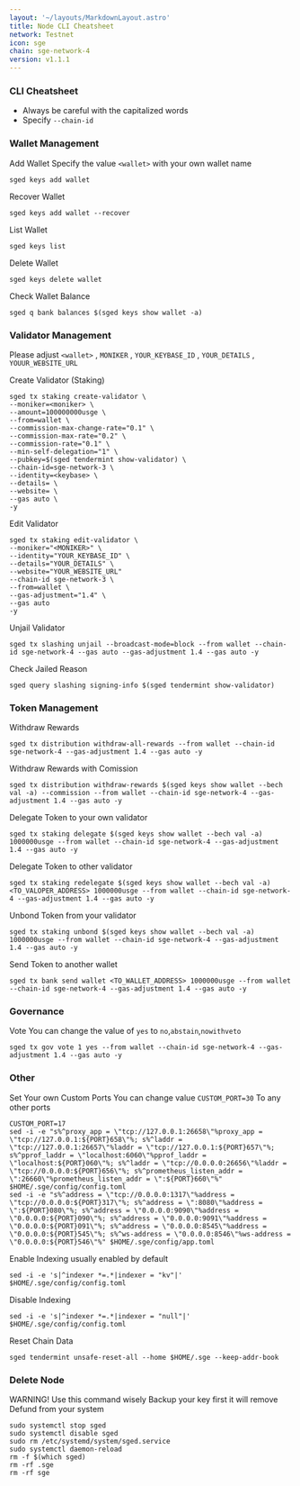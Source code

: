 ```yaml
---
layout: '~/layouts/MarkdownLayout.astro'
title: Node CLI Cheatsheet
network: Testnet
icon: sge
chain: sge-network-4
version: v1.1.1
---
```


### CLI Cheatsheet

- Always be careful with the capitalized words
- Specify `--chain-id`

### Wallet Management

Add Wallet
Specify the value `<wallet>` with your own wallet name

```
sged keys add wallet
```

Recover Wallet
```
sged keys add wallet --recover
```

List Wallet
```
sged keys list
```

Delete Wallet
```
sged keys delete wallet
```

Check Wallet Balance
```
sged q bank balances $(sged keys show wallet -a)
```

### Validator Management

Please adjust `<wallet>` , `MONIKER` , `YOUR_KEYBASE_ID` , `YOUR_DETAILS` , `YOUUR_WEBSITE_URL`

Create Validator (Staking)
```
sged tx staking create-validator \
--moniker=<moniker> \
--amount=100000000usge \
--from=wallet \
--commission-max-change-rate="0.1" \
--commission-max-rate="0.2" \
--commission-rate="0.1" \
--min-self-delegation="1" \
--pubkey=$(sged tendermint show-validator) \
--chain-id=sge-network-3 \
--identity=<keybase> \
--details= \
--website= \
--gas auto \
-y
```

Edit Validator
```
sged tx staking edit-validator \
--moniker="<MONIKER>" \
--identity="YOUR_KEYBASE_ID" \
--details="YOUR_DETAILS" \
--website="YOUR_WEBSITE_URL"
--chain-id sge-network-3 \
--from=wallet \
--gas-adjustment="1.4" \
--gas auto
-y
```


Unjail Validator
```
sged tx slashing unjail --broadcast-mode=block --from wallet --chain-id sge-network-4 --gas auto --gas-adjustment 1.4 --gas auto -y
```

Check Jailed Reason
```
sged query slashing signing-info $(sged tendermint show-validator)
```

### Token Management

Withdraw Rewards
```
sged tx distribution withdraw-all-rewards --from wallet --chain-id sge-network-4 --gas-adjustment 1.4 --gas auto -y
```

Withdraw Rewards with Comission
```
sged tx distribution withdraw-rewards $(sged keys show wallet --bech val -a) --commission --from wallet --chain-id sge-network-4 --gas-adjustment 1.4 --gas auto -y
```

Delegate Token to your own validator
```
sged tx staking delegate $(sged keys show wallet --bech val -a) 1000000usge --from wallet --chain-id sge-network-4 --gas-adjustment 1.4 --gas auto -y
```

Delegate Token to other validator
```
sged tx staking redelegate $(sged keys show wallet --bech val -a) <TO_VALOPER_ADDRESS> 1000000usge --from wallet --chain-id sge-network-4 --gas-adjustment 1.4 --gas auto -y
```

Unbond Token from your validator
```
sged tx staking unbond $(sged keys show wallet --bech val -a) 1000000usge --from wallet --chain-id sge-network-4 --gas-adjustment 1.4 --gas auto -y
```

Send Token to another wallet
```
sged tx bank send wallet <TO_WALLET_ADDRESS> 1000000usge --from wallet --chain-id sge-network-4 --gas-adjustment 1.4 --gas auto -y
```

### Governance 

Vote
You can change the value of `yes` to `no`,`abstain`,`nowithveto`

```
sged tx gov vote 1 yes --from wallet --chain-id sge-network-4 --gas-adjustment 1.4 --gas auto -y

```

### Other

Set Your own Custom Ports
You can change value `CUSTOM_PORT=30` To any other ports
```
CUSTOM_PORT=17
sed -i -e "s%^proxy_app = \"tcp://127.0.0.1:26658\"%proxy_app = \"tcp://127.0.0.1:${PORT}658\"%; s%^laddr = \"tcp://127.0.0.1:26657\"%laddr = \"tcp://127.0.0.1:${PORT}657\"%; s%^pprof_laddr = \"localhost:6060\"%pprof_laddr = \"localhost:${PORT}060\"%; s%^laddr = \"tcp://0.0.0.0:26656\"%laddr = \"tcp://0.0.0.0:${PORT}656\"%; s%^prometheus_listen_addr = \":26660\"%prometheus_listen_addr = \":${PORT}660\"%" $HOME/.sge/config/config.toml
sed -i -e "s%^address = \"tcp://0.0.0.0:1317\"%address = \"tcp://0.0.0.0:${PORT}317\"%; s%^address = \":8080\"%address = \":${PORT}080\"%; s%^address = \"0.0.0.0:9090\"%address = \"0.0.0.0:${PORT}090\"%; s%^address = \"0.0.0.0:9091\"%address = \"0.0.0.0:${PORT}091\"%; s%^address = \"0.0.0.0:8545\"%address = \"0.0.0.0:${PORT}545\"%; s%^ws-address = \"0.0.0.0:8546\"%ws-address = \"0.0.0.0:${PORT}546\"%" $HOME/.sge/config/app.toml
```

Enable Indexing usually enabled by default
```
sed -i -e 's|^indexer *=.*|indexer = "kv"|' $HOME/.sge/config/config.toml
```

Disable Indexing
```
sed -i -e 's|^indexer *=.*|indexer = "null"|' $HOME/.sge/config/config.toml
```

Reset Chain Data
```
sged tendermint unsafe-reset-all --home $HOME/.sge --keep-addr-book
```

### Delete Node

WARNING! Use this command wisely 
Backup your key first it will remove Defund from your system

```
sudo systemctl stop sged
sudo systemctl disable sged
sudo rm /etc/systemd/system/sged.service
sudo systemctl daemon-reload
rm -f $(which sged)
rm -rf .sge
rm -rf sge
```
